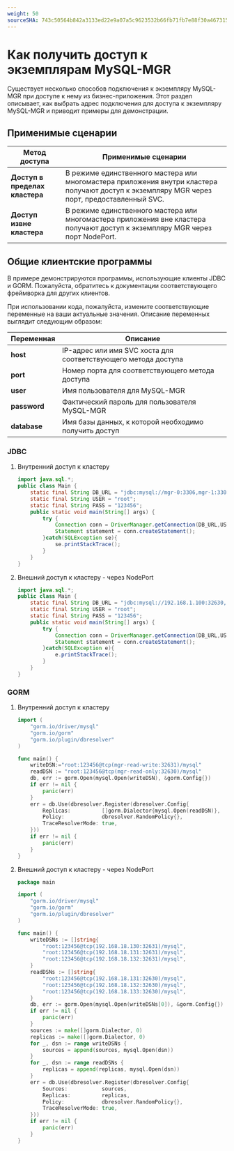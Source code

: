 ```yaml
---
weight: 50
sourceSHA: 743c50564b842a3133ed22e9a07a5c9623532b66fb71fb7e88f30a467315c178
---
```


# Как получить доступ к экземплярам MySQL-MGR

Существует несколько способов подключения к экземпляру MySQL-MGR при доступе к нему из бизнес-приложения. Этот раздел описывает, как выбрать адрес подключения для доступа к экземпляру MySQL-MGR и приводит примеры для демонстрации.

## Применимые сценарии

| Метод доступа                       | Применимые сценарии                                                                                                             |
| ----------------------------------- | ------------------------------------------------------------------------------------------------------------------------------- |
| **Доступ в пределах кластера**       | В режиме единственного мастера или многомастера приложения внутри кластера получают доступ к экземпляру MGR через порт, предоставленный SVC. |
| **Доступ извне кластера** | В режиме единственного мастера или многомастера приложения вне кластера получают доступ к экземпляру MGR через порт NodePort.              |

## Общие клиентские программы

В примере демонстрируются программы, использующие клиенты JDBC и GORM. Пожалуйста, обратитесь к документации соответствующего фреймворка для других клиентов.

При использовании кода, пожалуйста, измените соответствующие переменные на ваши актуальные значения. Описание переменных выглядит следующим образом:

| Переменная     | Описание                                                        |
| -------------- | ---------------------------------------------------------------- |
| **host**     | IP-адрес или имя SVC хоста для соответствующего метода доступа |
| **port**     | Номер порта для соответствующего метода доступа                |
| **user**     | Имя пользователя для MySQL-MGR                                         |
| **password** | Фактический пароль для пользователя MySQL-MGR                         |
| **database** | Имя базы данных, к которой необходимо получить доступ                            |

### JDBC

1. Внутренний доступ к кластеру

   ```java
   import java.sql.*;
   public class Main {
       static final String DB_URL = "jdbc:mysql://mgr-0:3306,mgr-1:3306,mgr-2:3306/mysql";
       static final String USER = "root";
       static final String PASS = "123456";
       public static void main(String[] args) {
           try {
               Connection conn = DriverManager.getConnection(DB_URL,USER,PASS);
               Statement statement = conn.createStatement();
           }catch(SQLException se){
               se.printStackTrace();
           }
       }
   }
   ```

2. Внешний доступ к кластеру - через NodePort

   ```java
   import java.sql.*;
   public class Main {
       static final String DB_URL = "jdbc:mysql://192.168.1.100:32630,192.168.1.101:32630,192.168.1.102:32630/mysql";
       static final String USER = "root";
       static final String PASS = "123456";
       public static void main(String[] args) {
           try {
               Connection conn = DriverManager.getConnection(DB_URL,USER,PASS);
               Statement statement = conn.createStatement();
           }catch(SQLException e){
               e.printStackTrace();
           }
       }
   }
   ```

### GORM

1. Внутренний доступ к кластеру

   ```go
   import (
       "gorm.io/driver/mysql"
       "gorm.io/gorm"
       "gorm.io/plugin/dbresolver"
   )

   func main() {
       writeDSN:="root:123456@tcp(mgr-read-write:32631)/mysql"
       readDSN := "root:123456@tcp(mgr-read-only:32630)/mysql"
       db, err := gorm.Open(mysql.Open(writeDSN), &gorm.Config{})
       if err != nil {
           panic(err)
       }
       err = db.Use(dbresolver.Register(dbresolver.Config{
           Replicas:          []gorm.Dialector{mysql.Open(readDSN)},
           Policy:            dbresolver.RandomPolicy{},
           TraceResolverMode: true,
       }))
       if err != nil {
           panic(err)
       }
   }
   ```

2. Внешний доступ к кластеру - через NodePort

   ```go
   package main

   import (
       "gorm.io/driver/mysql"
       "gorm.io/gorm"
       "gorm.io/plugin/dbresolver"
   )

   func main() {
       writeDSNs := []string{
           "root:123456@tcp(192.168.18.130:32631)/mysql",
           "root:123456@tcp(192.168.18.131:32631)/mysql",
           "root:123456@tcp(192.168.18.132:32631)/mysql",
       }
       readDSNs := []string{
           "root:123456@tcp(192.168.18.131:32630)/mysql",
           "root:123456@tcp(192.168.18.132:32630)/mysql",
           "root:123456@tcp(192.168.18.133:32630)/mysql",
       }
       db, err := gorm.Open(mysql.Open(writeDSNs[0]), &gorm.Config{})
       if err != nil {
           panic(err)
       }
       sources := make([]gorm.Dialector, 0)
       replicas := make([]gorm.Dialector, 0)
       for _, dsn := range writeDSNs {
           sources = append(sources, mysql.Open(dsn))
       }
       for _, dsn := range readDSNs {
           replicas = append(replicas, mysql.Open(dsn))
       }
       err = db.Use(dbresolver.Register(dbresolver.Config{
           Sources:           sources,
           Replicas:          replicas,
           Policy:            dbresolver.RandomPolicy{},
           TraceResolverMode: true,
       }))
       if err != nil {
           panic(err)
       }
   }
   ```
